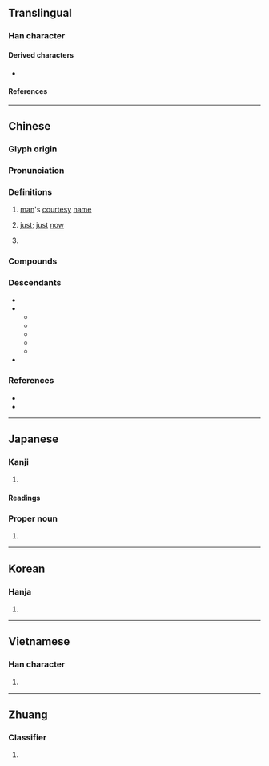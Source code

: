 {{also|叀}}
{{character info}}
==Translingual==

===Han character===
{{Han char|rn=101|rad=用|as=02|sn=7|four=53227|canj=IJB}}

====Derived characters====
* {{l|mul|[[俌]], [[陠]], [[埔]], [[捕]], [[哺]], [[峬]], [[浦]], [[蒲]], [[悑]], [[辅]], [[輔]], [[晡]], [[脯]], [[烳]], [[铺]], [[鋪]], [[秿]], [[補]], [[蜅]], [[酺]], [[豧]], [[誧]], [[舖]], [[舗]], [[餔]], [[鬴]], [[麱]], [[𫚙]], [[鯆]], [[黼]], [[郙]], [[鵏]], [[莆]], [[乶]], [[尃]], [[旉]], [[喸]], [[盙]], [[圃]], [[庯]], [[痡]], [[匍]], [[逋]], [[牖]]}}

====References====
{{Han ref|kx=0756.020|dkj=21706|dj=1166.040|hdz=10020.010|uh=752B}}

----

==Chinese==
{{zh-forms}}

===Glyph origin===
{{Han etym}}

===Pronunciation===
{{zh-pron
|m=fǔ
|c=fu2,pou2,pou3
|h=pfs=phú
|mn=hú
|mn-t=pou2
|w=
|mc=y
|oc=y
|ma=
|cat=v,n,a,pn
}}

===Definitions===
{{zh-hanzi}}

# [[man]]'s [[courtesy]] [[name]]
# {{lb|zh|literary}} [[just]]; [[just]] [[now]]
# {{surname|zh}}

===Compounds===
{{zh-der|不甫能|不甫能勾|尊甫|查甫|甫田|神甫|皇甫|臺甫|章甫縫掖|章甫|章甫薦履|尹吉甫|甫嶺}}

===Descendants===
* {{desc|pcc|bux|bor=1}}
* {{desc|tai-swe-pro|*pʰuːᶜ||person|bor=1}}
** {{desc|aho|𑜇𑜥}}
** {{desc|lo|ຜູ້}}
** {{desc|khb|ᦕᦴᧉ}}
** {{desc|shn|ၽူႈ}}
** {{desc|th|ผู้}}
* {{desc|za|boux|bor=1}}

===References===
* {{R:yue:Hanzi}}
* {{R:twedu|A02630}}

----

==Japanese==

===Kanji===
{{ja-kanji|grade=|rs=用02}}

# {{rfdef|ja|sort=用02}}

====Readings====
{{ja-readings
|goon=ふ
|kanon=ふ
|kanyoon=ほ
|kun=はじ-め, すけ
|nanori=
}}

===Proper noun===
{{ja-pos|proper|はじめ}}

# {{given name|ja|male|sort=はじめ}}

----

==Korean==

===Hanja===
{{ko-hanja|hangeul=보|eumhun=|rv=bo|mr=po|y=po}}

# {{rfdef|ko|sort=用02}}

----

==Vietnamese==

===Han character===
{{vi-hantu|[[phủ]], [[bo]], [[bô]], [[bố]]|rs=用02}}

# {{rfdef|vi|sort=用02}}

----

==Zhuang==

===Classifier===
{{za-head|classifier}}

# {{za-sawndip form of|boux}}